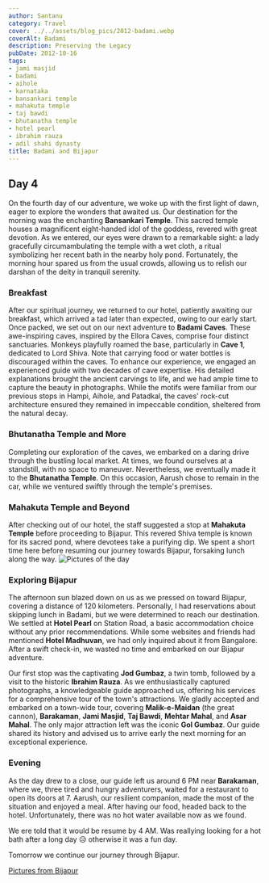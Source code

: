 ```yaml
---
author: Santanu
category: Travel
cover: ../../assets/blog_pics/2012-badami.webp
coverAlt: Badami
description: Preserving the Legacy
pubDate: 2012-10-16
tags:
- jami masjid
- badami
- aihole
- karnataka
- bansankari temple
- mahakuta temple
- taj bawdi
- bhutanatha temple
- hotel pearl
- ibrahim rauza
- adil shahi dynasty
title: Badami and Bijapur
---
```




## Day 4

On the fourth day of our adventure, we woke up with the first light of dawn, eager to explore the wonders that awaited us. Our destination for the morning was the enchanting **Bansankari Temple**. This sacred temple houses a magnificent eight-handed idol of the goddess, revered with great devotion. As we entered, our eyes were drawn to a remarkable sight: a lady gracefully circumambulating the temple with a wet cloth, a ritual symbolizing her recent bath in the nearby holy pond. Fortunately, the morning hour spared us from the usual crowds, allowing us to relish our darshan of the deity in tranquil serenity.

### Breakfast

After our spiritual journey, we returned to our hotel, patiently awaiting our breakfast, which arrived a tad later than expected, owing to our early start. Once packed, we set out on our next adventure to **Badami Caves**. These awe-inspiring caves, inspired by the Ellora Caves, comprise four distinct sanctuaries. Monkeys playfully roamed the base, particularly in **Cave 1**, dedicated to Lord Shiva. Note that carrying food or water bottles is discouraged within the caves. To enhance our experience, we engaged an experienced guide with two decades of cave expertise. His detailed explanations brought the ancient carvings to life, and we had ample time to capture the beauty in photographs. While the motifs were familiar from our previous stops in Hampi, Aihole, and Patadkal, the caves' rock-cut architecture ensured they remained in impeccable condition, sheltered from the natural decay.

### Bhutanatha Temple and More

Completing our exploration of the caves, we embarked on a daring drive through the bustling local market. At times, we found ourselves at a standstill, with no space to maneuver. Nevertheless, we eventually made it to the **Bhutanatha Temple**. On this occasion, Aarush chose to remain in the car, while we ventured swiftly through the temple's premises.

### Mahakuta Temple and Beyond

After checking out of our hotel, the staff suggested a stop at **Mahakuta Temple** before proceeding to Bijapur. This revered Shiva temple is known for its sacred pond, where devotees take a purifying dip. We spent a short  time here before resuming our journey towards Bijapur, forsaking lunch along the way.
<Image src={pic1} alt="Pictures of the day"/>

### Exploring Bijapur

The afternoon sun blazed down on us as we pressed on toward Bijapur, covering a distance of 120 kilometers. Personally, I had reservations about skipping lunch in Badami, but we were determined to reach our destination. We settled at **Hotel Pearl** on Station Road, a basic accommodation choice without any prior recommendations. While some websites and friends had mentioned **Hotel Madhuvan**, we had only inquired about it from Bangalore. After a swift check-in, we wasted no time and embarked on our Bijapur adventure.

Our first stop was the captivating **Jod Gumbaz**, a twin tomb, followed by a visit to the historic **Ibrahim Rauza**. As we enthusiastically captured photographs, a knowledgeable guide approached us, offering his services for a comprehensive tour of the town's attractions. We gladly accepted and embarked on a town-wide tour, covering **Malik-e-Maidan** (the great cannon), **Barakaman**, **Jami Masjid**, **Taj Bawdi**, **Mehtar Mahal**, and **Asar Mahal**. The only major attraction left was the iconic **Gol Gumbaz**. Our guide shared its history and advised us to arrive early the next morning for an exceptional experience.

### Evening 

As the day drew to a close, our guide left us around 6 PM near **Barakaman**, where we, three tired and hungry adventurers, waited for a restaurant to open its doors at 7. Aarush, our resilient companion, made the most of the situation and enjoyed a meal.  After having  our food, headed back to the hotel. Unfortunately, there was no hot water available now as we found.

We ere told that it would be resume  by 4 AM. Was reallying looking for a hot bath after a long day 😥 otherwise it was a fun day.

Tomorrow we continue our journey through Bijapur.

[Pictures from Bijapur](http://www.flickr.com/photos/santm/sets/72157638581122506/)